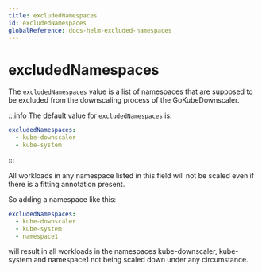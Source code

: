 ```yaml
---
title: excludedNamespaces
id: excludedNamespaces
globalReference: docs-helm-excluded-namespaces
---
```


# excludedNamespaces

The `excludedNamespaces` value is a list of namespaces that are supposed to be excluded from the downscaling process of the GoKubeDownscaler.

:::info
The default value for `excludedNamespaces` is:

```yaml
excludedNamespaces:
  - kube-downscaler
  - kube-system
```

:::

All workloads in any namespace listed in this field will not be scaled even if there is a fitting annotation present.

So adding a namespace like this:

```yaml
excludedNamespaces:
  - kube-downscaler
  - kube-system
  - namespace1
```

will result in all workloads in the namespaces kube-downscaler, kube-system and namespace1 not being scaled down under any circumstance.
